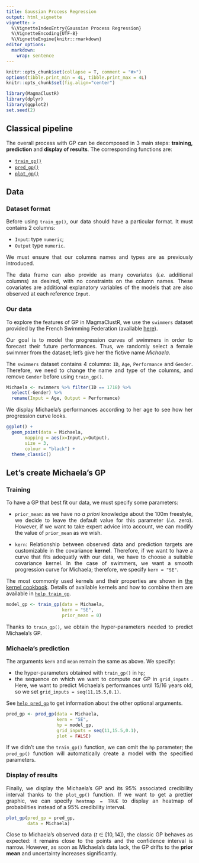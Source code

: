 ```yaml
---
title: Gaussian Process Regression
output: html_vignette
vignette: >
  %\VignetteIndexEntry{Gaussian Process Regression}
  %\VignetteEncoding{UTF-8}
  %\VignetteEngine{knitr::rmarkdown}
editor_options: 
  markdown: 
    wrap: sentence
---
```


<style>
body {
text-align: justify}
</style>

```r
knitr::opts_chunk$set(collapse = T, comment = "#>")
options(tibble.print_min = 4L, tibble.print_max = 4L)
knitr::opts_chunk$set(fig.align="center")
```

```r
library(MagmaClustR)
library(dplyr)
library(ggplot2)
set.seed(2)
```

## Classical pipeline

The overall process with GP can be decomposed in 3 main steps: **training, prediction** and **display of results**.
The corresponding functions are:

-   [`train_gp()`](https://arthurleroy.github.io/MagmaClustR/reference/train_magma.html)
-   [`pred_gp()`](https://arthurleroy.github.io/MagmaClustR/reference/pred_gp.html)
-   [`plot_gp()`](https://arthurleroy.github.io/MagmaClustR/reference/plot_gp.html)

## Data

### Dataset format

Before using `train_gp()`, our data should have a particular format. It must contains 2 columns:

*   `Input`: type `numeric`;
*   `Output` type `numeric`. 

We must ensure that our columns names and types are as previously introduced.

The data frame can also provide as many covariates (*i.e.* additional columns) as desired, with no constraints on the column names. These covariates are additional explanatory variables of the models that are also observed at each reference `Input`.


### Our data

To explore the features of GP in MagmaClustR, we use the `swimmers` dataset provided by the French Swimming Federation (available [here](https://github.com/ArthurLeroy/MAGMAclust/blob/master/Real_Data_Study/Data/db_100m_freestyle.csv)).

Our goal is to model the progression curves of swimmers in order to forecast their future performances. Thus, we randomly select a female swimmer from the dataset; let's give her the fictive name *Michaela*.

The `swimmers` dataset contains 4 columns: `ID`, `Age`, `Performance` and `Gender`.
Therefore, we need to change the name and type of the columns, and remove `Gender` before using `train_gp()`.

```r
Michaela <- swimmers %>% filter(ID == 1718) %>% 
  select(-Gender) %>% 
  rename(Input = Age, Output = Performance)
```

We display Michaela's performances according to her age to see how her progression curve looks.

```r
ggplot() +
  geom_point(data = Michaela,
       mapping = aes(x=Input,y=Output),
       size = 3,
       colour = "black") +
  theme_classic()
```

## Let's create Michaela's GP

### Training

To have a GP that best fit our data, we must specify some parameters:

*   `prior_mean`: as we have no *a priori* knowledge about the 100m freestyle, we decide to leave the default value for this parameter (*i.e.* zero). However, if we want to take expert advice into account, we can modify the value of `prior_mean` as we wish.

*   `kern`: Relationship between observed data and prediction targets are customizable in the covariance **kernel**.
Therefore, if we want to have a curve that fits adequatly with our data, we have to choose a suitable covariance kernel.
In the case of swimmers, we want a smooth progression curve for Michaela; therefore, we specify `kern = "SE"`.

The most commonly used kernels and their properties are shown in [the kernel cookbook](https://www.cs.toronto.edu/~duvenaud/cookbook/).
Details of available kernels and how to combine them are available in [`help train_gp`](https://arthurleroy.github.io/MagmaClustR/reference/train_gp.html). 


```r
model_gp <- train_gp(data = Michaela,
                     kern = "SE",
                     prior_mean = 0)
```

Thanks to `train_gp()`, we obtain the hyper-parameters needed to predict Michaela's GP.

### Michaela's prediction

The arguments `kern` and `mean` remain the same as above. We specify:

*   the hyper-parameters obtained with `train_gp()` in `hp`;
*   the sequence on which we want to compute our GP in `grid_inputs` . Here, we want to predict Michaela's performances until 15/16 years old, so we set `grid_inputs = seq(11,15.5,0.1)`.

See [`help pred_gp`](https://arthurleroy.github.io/MagmaClustR/reference/pred_gp.html) to get information about the other optional arguments.

```r
pred_gp <- pred_gp(data = Michaela,
                   kern = "SE",
                   hp = model_gp,
                   grid_inputs = seq(11,15.5,0.1),
                   plot = FALSE) 
```


If we didn't use the `train_gp()` function, we can omit the `hp` parameter; the `pred_gp()` function will automatically create a model with the specified parameters.


### Display of results

Finally, we display the Michaela's GP and its 95% associated credibility interval thanks to the `plot_gp()` function. If we want to get a prettier graphic, we can specify `heatmap = TRUE` to display an heatmap of probabilities instead of a 95% credibility interval.

```r
plot_gp(pred_gp = pred_gp,
        data = Michaela)
```


Close to Michaela’s observed data ($t \in [ 10, 14 ]$), the classic GP behaves as expected: it remains close to the points and the confidence interval is narrow.
However, as soon as Michaela’s data lack, the GP drifts to the **prior mean** and uncertainty increases significantly.



